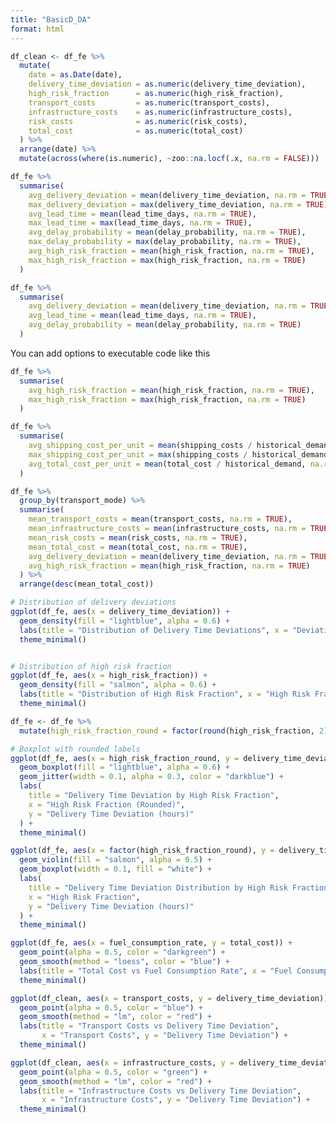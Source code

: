 ```yaml
---
title: "BasicD_DA"
format: html
---
```


```r

df_clean <- df_fe %>%
  mutate(
    date = as.Date(date),
    delivery_time_deviation = as.numeric(delivery_time_deviation),
    high_risk_fraction      = as.numeric(high_risk_fraction),
    transport_costs         = as.numeric(transport_costs),
    infrastructure_costs    = as.numeric(infrastructure_costs),
    risk_costs              = as.numeric(risk_costs),
    total_cost              = as.numeric(total_cost)
  ) %>%
  arrange(date) %>%
  mutate(across(where(is.numeric), ~zoo::na.locf(.x, na.rm = FALSE))) 

df_fe %>%
  summarise(
    avg_delivery_deviation = mean(delivery_time_deviation, na.rm = TRUE),
    max_delivery_deviation = max(delivery_time_deviation, na.rm = TRUE),
    avg_lead_time = mean(lead_time_days, na.rm = TRUE),
    max_lead_time = max(lead_time_days, na.rm = TRUE),
    avg_delay_probability = mean(delay_probability, na.rm = TRUE),
    max_delay_probability = max(delay_probability, na.rm = TRUE),
    avg_high_risk_fraction = mean(high_risk_fraction, na.rm = TRUE),
    max_high_risk_fraction = max(high_risk_fraction, na.rm = TRUE)
  )


```



```r
df_fe %>%
  summarise(
    avg_delivery_deviation = mean(delivery_time_deviation, na.rm = TRUE),
    avg_lead_time = mean(lead_time_days, na.rm = TRUE),
    avg_delay_probability = mean(delay_probability, na.rm = TRUE)
  )
```

You can add options to executable code like this

```r
df_fe %>%
  summarise(
    avg_high_risk_fraction = mean(high_risk_fraction, na.rm = TRUE),
    max_high_risk_fraction = max(high_risk_fraction, na.rm = TRUE)
  )

```

```r

df_fe %>%
  summarise(
    avg_shipping_cost_per_unit = mean(shipping_costs / historical_demand, na.rm = TRUE),
    max_shipping_cost_per_unit = max(shipping_costs / historical_demand, na.rm = TRUE),
    avg_total_cost_per_unit = mean(total_cost / historical_demand, na.rm = TRUE)
  )
```

```r

df_fe %>%
  group_by(transport_mode) %>%
  summarise(
    mean_transport_costs = mean(transport_costs, na.rm = TRUE),
    mean_infrastructure_costs = mean(infrastructure_costs, na.rm = TRUE),
    mean_risk_costs = mean(risk_costs, na.rm = TRUE),
    mean_total_cost = mean(total_cost, na.rm = TRUE),
    avg_delivery_deviation = mean(delivery_time_deviation, na.rm = TRUE),
    avg_high_risk_fraction = mean(high_risk_fraction, na.rm = TRUE)
  ) %>%
  arrange(desc(mean_total_cost))

```


```r

# Distribution of delivery deviations
ggplot(df_fe, aes(x = delivery_time_deviation)) +
  geom_density(fill = "lightblue", alpha = 0.6) +
  labs(title = "Distribution of Delivery Time Deviations", x = "Deviation (hours)", y = "Density") +
  theme_minimal()


# Distribution of high risk fraction
ggplot(df_fe, aes(x = high_risk_fraction)) +
  geom_density(fill = "salmon", alpha = 0.6) +
  labs(title = "Distribution of High Risk Fraction", x = "High Risk Fraction", y = "Density") +
  theme_minimal()

df_fe <- df_fe %>%
  mutate(high_risk_fraction_round = factor(round(high_risk_fraction, 2)))

# Boxplot with rounded labels
ggplot(df_fe, aes(x = high_risk_fraction_round, y = delivery_time_deviation)) +
  geom_boxplot(fill = "lightblue", alpha = 0.6) +
  geom_jitter(width = 0.1, alpha = 0.3, color = "darkblue") +
  labs(
    title = "Delivery Time Deviation by High Risk Fraction",
    x = "High Risk Fraction (Rounded)",
    y = "Delivery Time Deviation (hours)"
  ) +
  theme_minimal()

ggplot(df_fe, aes(x = factor(high_risk_fraction_round), y = delivery_time_deviation)) +
  geom_violin(fill = "salmon", alpha = 0.5) +
  geom_boxplot(width = 0.1, fill = "white") +
  labs(
    title = "Delivery Time Deviation Distribution by High Risk Fraction",
    x = "High Risk Fraction",
    y = "Delivery Time Deviation (hours)"
  ) +
  theme_minimal()

ggplot(df_fe, aes(x = fuel_consumption_rate, y = total_cost)) +
  geom_point(alpha = 0.5, color = "darkgreen") +
  geom_smooth(method = "loess", color = "blue") +
  labs(title = "Total Cost vs Fuel Consumption Rate", x = "Fuel Consumption Rate", y = "Total Cost") +
  theme_minimal()
```


```r

ggplot(df_clean, aes(x = transport_costs, y = delivery_time_deviation)) +
  geom_point(alpha = 0.5, color = "blue") +
  geom_smooth(method = "lm", color = "red") +
  labs(title = "Transport Costs vs Delivery Time Deviation",
       x = "Transport Costs", y = "Delivery Time Deviation") +
  theme_minimal()

ggplot(df_clean, aes(x = infrastructure_costs, y = delivery_time_deviation)) +
  geom_point(alpha = 0.5, color = "green") +
  geom_smooth(method = "lm", color = "red") +
  labs(title = "Infrastructure Costs vs Delivery Time Deviation",
       x = "Infrastructure Costs", y = "Delivery Time Deviation") +
  theme_minimal()
```

